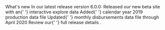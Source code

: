 
<Box fontWeight="normal">
  <Box component="h2" m={0}>What's new</Box>
  <Box fontSize="body2" style={{ marginBottom: 10 }}>
    In our latest release version 6.0.0:
  </Box>
  <List aria-label="whats new list">
    <ListItem style={{ display: 'flex', paddingBottom: 15 }} disableGutters>
      <ListItemIcon>
        <FiberManualRecordRoundedIcon style={{ fontSize: 10, marginRight: 5 }} />
      </ListItemIcon>
      <ListItemText>
        Released our new beta site with an{' '}
        <Link href='https://beta-nrrd.app.cloud.gov/explore'>
          interactive explore data
        </Link>
      </ListItemText>
    </ListItem>
    <ListItem style={{ display: 'flex', paddingBottom: 15 }}>
      <ListItemIcon>
        <FiberManualRecordRoundedIcon style={{ fontSize: 10, marginRight: 5 }} />
      </ListItemIcon>
      <ListItemText>
        Added{' '}
        <Link href='https://beta-nrrd.app.cloud.gov/downloads/production'>
          calendar year 2019 production data file
        </Link>
      </ListItemText>
    </ListItem>
    <ListItem style={{ display: 'flex', paddingBottom: 15 }}>
      <ListItemIcon>
        <FiberManualRecordRoundedIcon style={{ fontSize: 10, marginRight: 5 }} />
      </ListItemIcon>
      <ListItemText>
        Updated{' '}
        <Link href='https://beta-nrrd.app.cloud.gov/downloads/disbursements-by-month/'>
          monthly disbursements data file through April 2020
        </Link>
      </ListItemText>
    </ListItem>
  </List>
  <Typography variant="body2">
        Review our{' '}
    <Link href='https://github.com/ONRR/nrrd/releases'>
          full release details
    </Link>.
  </Typography>
</Box>